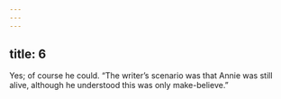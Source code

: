```yaml
---
---
---
```

title: 6
---




Yes; of course he could. “The writer’s scenario was that Annie was still alive, although he understood this was only make-believe.”